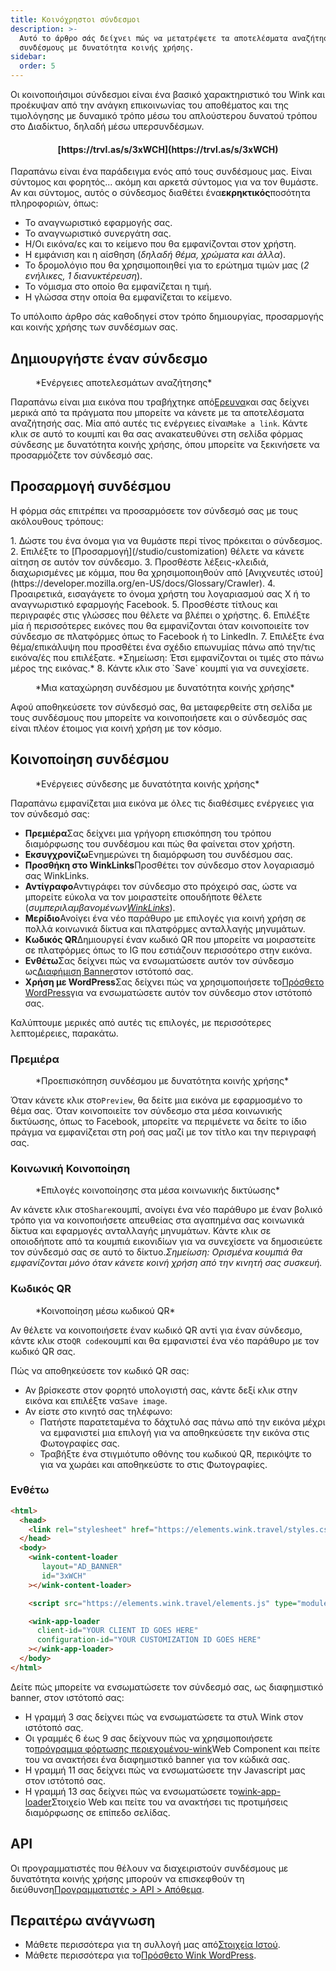 ```yaml
---
title: Κοινόχρηστοι σύνδεσμοι
description: >-
  Αυτό το άρθρο σάς δείχνει πώς να μετατρέψετε τα αποτελέσματα αναζήτησης σε
  συνδέσμους με δυνατότητα κοινής χρήσης.
sidebar:
  order: 5
---
```


Οι κοινοποιήσιμοι σύνδεσμοι είναι ένα βασικό χαρακτηριστικό του Wink και προέκυψαν από την ανάγκη επικοινωνίας του αποθέματος και της τιμολόγησης με δυναμικό τρόπο μέσω του απλούστερου δυνατού τρόπου στο Διαδίκτυο, δηλαδή μέσω υπερσυνδέσμων.

<h4 align="center">[https://trvl.as/s/3xWCH](https://trvl.as/s/3xWCH)</h4>


Παραπάνω είναι ένα παράδειγμα ενός από τους συνδέσμους μας. Είναι σύντομος και φορητός... ακόμη και αρκετά σύντομος για να τον θυμάστε. Αν και σύντομος, αυτός ο σύνδεσμος διαθέτει ένα**εκρηκτικός**ποσότητα πληροφοριών, όπως:

* Το αναγνωριστικό εφαρμογής σας.
* Το αναγνωριστικό συνεργάτη σας.
* Η/Οι εικόνα/ες και το κείμενο που θα εμφανίζονται στον χρήστη.
* Η εμφάνιση και η αίσθηση (*δηλαδή θέμα, χρώματα και άλλα*).
* Το δρομολόγιο που θα χρησιμοποιηθεί για το ερώτημα τιμών μας (*2 ενήλικες, 1 διανυκτέρευση*).
* Το νόμισμα στο οποίο θα εμφανίζεται η τιμή.
* Η γλώσσα στην οποία θα εμφανίζεται το κείμενο.

Το υπόλοιπο άρθρο σάς καθοδηγεί στον τρόπο δημιουργίας, προσαρμογής και κοινής χρήσης των συνδέσμων σας.

## Δημιουργήστε έναν σύνδεσμο

<figure>
  <CloudinaryImage width="350" height="238" resize="scale" quality="best" alt="Ενέργειες" src="academy/inventory-actions" errorImage="noimage_opaque_nyrtl0.png" />

  <figcaption>*Ενέργειες αποτελεσμάτων αναζήτησης*</figcaption>
</figure>


Παραπάνω είναι μια εικόνα που τραβήχτηκε από[Ερευνα](/studio/search)και σας δείχνει μερικά από τα πράγματα που μπορείτε να κάνετε με τα αποτελέσματα αναζήτησής σας. Μία από αυτές τις ενέργειες είναι`Make a link`.
Κάντε κλικ σε αυτό το κουμπί και θα σας ανακατευθύνει στη σελίδα φόρμας σύνδεσης με δυνατότητα κοινής χρήσης, όπου μπορείτε να ξεκινήσετε να προσαρμόζετε τον σύνδεσμό σας.

## Προσαρμογή συνδέσμου

Η φόρμα σάς επιτρέπει να προσαρμόσετε τον σύνδεσμό σας με τους ακόλουθους τρόπους:

<Steps>
  1. Δώστε του ένα όνομα για να θυμάστε περί τίνος πρόκειται ο σύνδεσμος.
  2. Επιλέξτε το [Προσαρμογή](/studio/customization) θέλετε να κάνετε αίτηση σε αυτόν τον σύνδεσμο.
  3. Προσθέστε λέξεις-κλειδιά, διαχωρισμένες με κόμμα, που θα χρησιμοποιηθούν από [Ανιχνευτές ιστού](https://developer.mozilla.org/en-US/docs/Glossary/Crawler).
  4. Προαιρετικά, εισαγάγετε το όνομα χρήστη του λογαριασμού σας X ή το αναγνωριστικό εφαρμογής Facebook.
  5. Προσθέστε τίτλους και περιγραφές στις γλώσσες που θέλετε να βλέπει ο χρήστης.
  6. Επιλέξτε μία ή περισσότερες εικόνες που θα εμφανίζονται όταν κοινοποιείτε τον σύνδεσμο σε πλατφόρμες όπως το Facebook ή το LinkedIn.
  7. Επιλέξτε ένα θέμα/επικάλυψη που προσθέτει ένα σχέδιο επωνυμίας πάνω από την/τις εικόνα/ές που επιλέξατε. *Σημείωση: Έτσι εμφανίζονται οι τιμές στο πάνω μέρος της εικόνας.*
  8. Κάντε κλικ στο `Save` κουμπί για να συνεχίσετε.
</Steps>


<figure>
  <CloudinaryImage width="350" height="641" resize="scale" quality="best" alt="Σύνδεσμος με δυνατότητα κοινής χρήσης" src="academy/shareable-link" errorImage="noimage_opaque_nyrtl0.png" />

  <figcaption>*Μια καταχώρηση συνδέσμου με δυνατότητα κοινής χρήσης*</figcaption>
</figure>


Αφού αποθηκεύσετε τον σύνδεσμό σας, θα μεταφερθείτε στη σελίδα με τους συνδέσμους που μπορείτε να κοινοποιήσετε και ο σύνδεσμός σας είναι πλέον έτοιμος για κοινή χρήση με τον κόσμο.

## Κοινοποίηση συνδέσμου

<figure>
  <CloudinaryImage width="350" height="641" resize="scale" quality="best" alt="Ενέργειες" src="academy/shareable-link-actions" errorImage="noimage_opaque_nyrtl0.png" />

  <figcaption>*Ενέργειες σύνδεσης με δυνατότητα κοινής χρήσης*</figcaption>
</figure>


Παραπάνω εμφανίζεται μια εικόνα με όλες τις διαθέσιμες ενέργειες για τον σύνδεσμό σας:

* **Πρεμιέρα**Σας δείχνει μια γρήγορη επισκόπηση του τρόπου διαμόρφωσης του συνδέσμου και πώς θα φαίνεται στον χρήστη.
* **Εκσυγχρονίζω**Ενημερώνει τη διαμόρφωση του συνδέσμου σας.
* **Προσθήκη στο WinkLinks**Προσθέτει τον σύνδεσμο στον λογαριασμό σας WinkLinks.
* **Αντίγραφο**Αντιγράφει τον σύνδεσμο στο πρόχειρό σας, ώστε να μπορείτε εύκολα να τον μοιραστείτε οπουδήποτε θέλετε (*συμπεριλαμβανομένων[WinkLinks](/link-manager/wink-links)*).
* **Μερίδιο**Ανοίγει ένα νέο παράθυρο με επιλογές για κοινή χρήση σε πολλά κοινωνικά δίκτυα και πλατφόρμες ανταλλαγής μηνυμάτων.
* **Κωδικός QR**Δημιουργεί έναν κωδικό QR που μπορείτε να μοιραστείτε σε πλατφόρμες όπως το IG που εστιάζουν περισσότερο στην εικόνα.
* **Ενθέτω**Σας δείχνει πώς να ενσωματώσετε αυτόν τον σύνδεσμο ως[Διαφήμιση Banner](/developers/web-components/#content-loader)στον ιστότοπό σας.
* **Χρήση με WordPress**Σας δείχνει πώς να χρησιμοποιήσετε το[Πρόσθετο WordPress](/developers/wordpress)για να ενσωματώσετε αυτόν τον σύνδεσμο στον ιστότοπό σας.

Καλύπτουμε μερικές από αυτές τις επιλογές, με περισσότερες λεπτομέρειες, παρακάτω.

### Πρεμιέρα

<figure>
  <CloudinaryImage width="700" height="373" resize="scale" quality="best" alt="Πρεμιέρα" src="academy/shareable-link-preview" errorImage="noimage_opaque_nyrtl0.png" />

  <figcaption>*Προεπισκόπηση συνδέσμου με δυνατότητα κοινής χρήσης*</figcaption>
</figure>


Όταν κάνετε κλικ στο`Preview`, θα δείτε μια εικόνα με εφαρμοσμένο το θέμα σας. Όταν κοινοποιείτε τον σύνδεσμο στα μέσα κοινωνικής δικτύωσης, όπως το Facebook, μπορείτε να περιμένετε να δείτε το ίδιο πράγμα να εμφανίζεται στη ροή σας μαζί με τον τίτλο και την περιγραφή σας.

### Κοινωνική Κοινοποίηση

<figure>
  <CloudinaryImage width="350" height="231" resize="scale" quality="best" alt="Κοινοποίηση στα μέσα κοινωνικής δικτύωσης" src="academy/shareable-link-share" errorImage="noimage_opaque_nyrtl0.png" />

  <figcaption>*Επιλογές κοινοποίησης στα μέσα κοινωνικής δικτύωσης*</figcaption>
</figure>


Αν κάνετε κλικ στο`Share`κουμπί, ανοίγει ένα νέο παράθυρο με έναν βολικό τρόπο για να κοινοποιήσετε απευθείας στα αγαπημένα σας κοινωνικά δίκτυα και εφαρμογές ανταλλαγής μηνυμάτων.
Κάντε κλικ σε οποιοδήποτε από τα κουμπιά εικονιδίων για να συνεχίσετε να δημοσιεύετε τον σύνδεσμό σας σε αυτό το δίκτυο.*Σημείωση: Ορισμένα κουμπιά θα εμφανίζονται μόνο όταν κάνετε κοινή χρήση από την κινητή σας συσκευή.*

### Κωδικός QR

<figure>
  <CloudinaryImage width="350" height="440" resize="scale" quality="best" alt="Κοινοποίηση στα μέσα κοινωνικής δικτύωσης" src="academy/shareable-link-qr-code" errorImage="noimage_opaque_nyrtl0.png" />

  <figcaption>*Κοινοποίηση μέσω κωδικού QR*</figcaption>
</figure>


Αν θέλετε να κοινοποιήσετε έναν κωδικό QR αντί για έναν σύνδεσμο, κάντε κλικ στο`QR code`κουμπί και θα εμφανιστεί ένα νέο παράθυρο με τον κωδικό QR σας.

Πώς να αποθηκεύσετε τον κωδικό QR σας:

* Αν βρίσκεστε στον φορητό υπολογιστή σας, κάντε δεξί κλικ στην εικόνα και επιλέξτε να`Save image`.
* Αν είστε στο κινητό σας τηλέφωνο:
  * Πατήστε παρατεταμένα το δάχτυλό σας πάνω από την εικόνα μέχρι να εμφανιστεί μια επιλογή για να αποθηκεύσετε την εικόνα στις Φωτογραφίες σας.
  * Τραβήξτε ένα στιγμιότυπο οθόνης του κωδικού QR, περικόψτε το για να χωράει και αποθηκεύστε το στις Φωτογραφίες.

### Ενθέτω

```html {3, 6-9, 11, 13-16}
<html>
  <head>
    <link rel="stylesheet" href="https://elements.wink.travel/styles.css"></link>
  </head>
  <body>
    <wink-content-loader
       layout="AD_BANNER"
       id="3xWCH"
    ></wink-content-loader>

    <script src="https://elements.wink.travel/elements.js" type="module" defer></script>

    <wink-app-loader
      client-id="YOUR CLIENT ID GOES HERE"
      configuration-id="YOUR CUSTOMIZATION ID GOES HERE"
    ></wink-app-loader>
  </body>
</html>
```

Δείτε πώς μπορείτε να ενσωματώσετε τον σύνδεσμό σας, ως διαφημιστικό banner, στον ιστότοπό σας:

* Η γραμμή 3 σας δείχνει πώς να ενσωματώσετε τα στυλ Wink στον ιστότοπό σας.
* Οι γραμμές 6 έως 9 σας δείχνουν πώς να χρησιμοποιήσετε το[πρόγραμμα φόρτωσης περιεχομένου-wink](/developers/web-components/#content-loader)Web Component και πείτε του να ανακτήσει ένα διαφημιστικό banner για τον κώδικά σας.
* Η γραμμή 11 σας δείχνει πώς να ενσωματώσετε την Javascript μας στον ιστότοπό σας.
* Η γραμμή 13 σας δείχνει πώς να ενσωματώσετε το[wink-app-loader](/developers/web-components/#application-loader)Στοιχείο Web και πείτε του να ανακτήσει τις προτιμήσεις διαμόρφωσης σε επίπεδο σελίδας.

## API

Οι προγραμματιστές που θέλουν να διαχειριστούν συνδέσμους με δυνατότητα κοινής χρήσης μπορούν να επισκεφθούν τη διεύθυνση[Προγραμματιστές > API > Απόθεμα](/developers/apis/#inventory-api).

## Περαιτέρω ανάγνωση

* Μάθετε περισσότερα για τη συλλογή μας από[Στοιχεία Ιστού](/developers/web-components).
* Μάθετε περισσότερα για το[Πρόσθετο Wink WordPress](/developers/wordpress).

